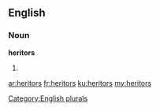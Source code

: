 ==English==

===Noun===
'''heritors'''

# {{plural of|heritor}}

[[Category:English plurals]]

[[ar:heritors]]
[[fr:heritors]]
[[ku:heritors]]
[[my:heritors]]